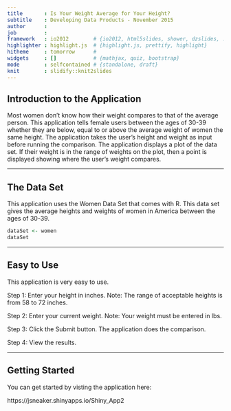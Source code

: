 ```yaml
---
title       : Is Your Weight Average for Your Height?
subtitle    : Developing Data Products - November 2015
author      : 
job         : 
framework   : io2012        # {io2012, html5slides, shower, dzslides, ...}
highlighter : highlight.js  # {highlight.js, prettify, highlight}
hitheme     : tomorrow      # 
widgets     : []            # {mathjax, quiz, bootstrap}
mode        : selfcontained # {standalone, draft}
knit        : slidify::knit2slides
---
```


## Introduction to the Application

Most women don't know how their weight compares to that of the average person. This application tells female users between the ages of 30-39 whether they are below, equal to or above the average weight of women the same height.  The application takes the user's height and weight as input before running the comparison.  The application displays a plot of the data set. If their weight is in the range of weights on the plot, then a point is displayed showing where the user's weight compares.

--- 

## The Data Set

This application uses the Women Data Set that comes with R.  This data set gives the average heights and weights of women in America between the ages of 30-39.

```r

dataSet <- women
dataSet


```

--- 

## Easy to Use

This application is very easy to use.

Step 1: Enter your height in inches.
Note: The range of acceptable heights is from 58 to 72 inches.

Step 2: Enter your current weight.
Note: Your weight must be entered in lbs.

Step 3: Click the Submit button.
The application does the comparison.

Step 4: View the results.

--- 

## Getting Started

You can get started by visting the application here:

https://jsneaker.shinyapps.io/Shiny_App2


